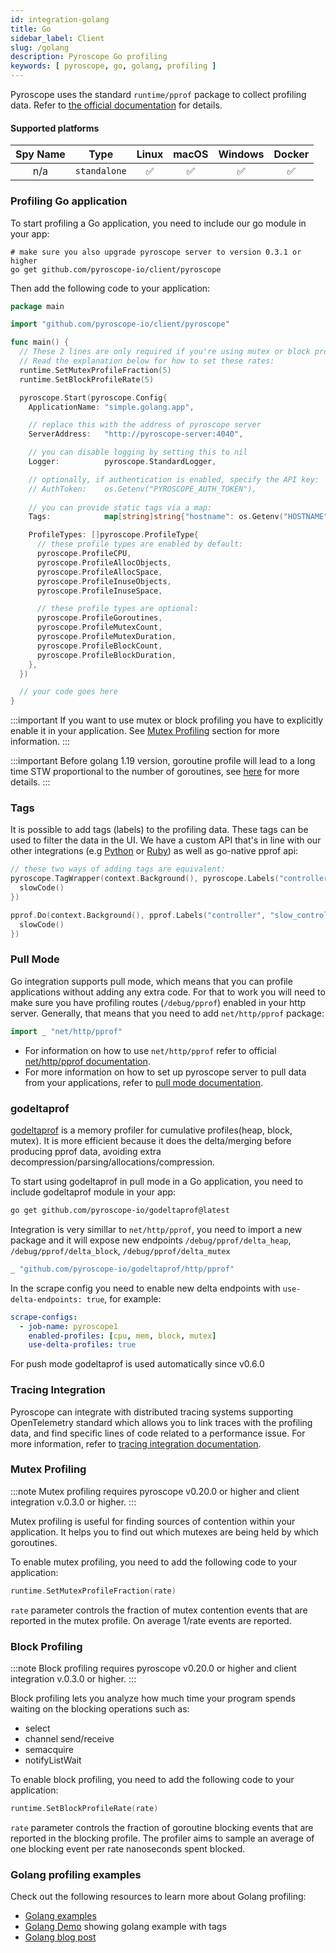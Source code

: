 ```yaml
---
id: integration-golang
title: Go
sidebar_label: Client
slug: /golang
description: Pyroscope Go profiling
keywords: [ pyroscope, go, golang, profiling ]
---
```


Pyroscope uses the standard `runtime/pprof` package to collect profiling data. Refer to
[the official documentation](https://golang.org/doc/diagnostics#profiling) for details.


#### Supported platforms

| Spy Name     | Type         | Linux | macOS | Windows | Docker |
|:------------:|:------------:|:-----:|:-----:|:-------:|:------:|
| n/a          | `standalone` |   ✅  |   ✅  |    ✅   |   ✅   |


### Profiling Go application

To start profiling a Go application, you need to include our go module in your app:
```
# make sure you also upgrade pyroscope server to version 0.3.1 or higher
go get github.com/pyroscope-io/client/pyroscope
```

Then add the following code to your application:

```go
package main

import "github.com/pyroscope-io/client/pyroscope"

func main() {
  // These 2 lines are only required if you're using mutex or block profiling
  // Read the explanation below for how to set these rates:
  runtime.SetMutexProfileFraction(5)
  runtime.SetBlockProfileRate(5)

  pyroscope.Start(pyroscope.Config{
    ApplicationName: "simple.golang.app",

    // replace this with the address of pyroscope server
    ServerAddress:   "http://pyroscope-server:4040",

    // you can disable logging by setting this to nil
    Logger:          pyroscope.StandardLogger,

    // optionally, if authentication is enabled, specify the API key:
    // AuthToken:    os.Getenv("PYROSCOPE_AUTH_TOKEN"),
    
    // you can provide static tags via a map:
    Tags:            map[string]string{"hostname": os.Getenv("HOSTNAME")},

    ProfileTypes: []pyroscope.ProfileType{
      // these profile types are enabled by default:
      pyroscope.ProfileCPU,
      pyroscope.ProfileAllocObjects,
      pyroscope.ProfileAllocSpace,
      pyroscope.ProfileInuseObjects,
      pyroscope.ProfileInuseSpace,

      // these profile types are optional:
      pyroscope.ProfileGoroutines,
      pyroscope.ProfileMutexCount,
      pyroscope.ProfileMutexDuration,
      pyroscope.ProfileBlockCount,
      pyroscope.ProfileBlockDuration,
    },
  })

  // your code goes here
}
```

:::important
If you want to use mutex or block profiling you have to explicitly enable it in your application. See [Mutex Profiling](#mutex-profiling) section for more information.
:::

:::important
Before golang 1.19 version, goroutine profile will lead to a long time STW proportional to the number of goroutines, see [here](https://github.com/golang/go/issues/33250) for more details. 
:::

### Tags

It is possible to add tags (labels) to the profiling data. These tags can be used to filter the data in the UI. We have a custom API that's in line with our other integrations (e.g [Python](/docs/python) or [Ruby](/docs/ruby)) as well as go-native pprof api:

```go
// these two ways of adding tags are equivalent:
pyroscope.TagWrapper(context.Background(), pyroscope.Labels("controller", "slow_controller"), func(c context.Context) {
  slowCode()
})

pprof.Do(context.Background(), pprof.Labels("controller", "slow_controller"), func(c context.Context) {
  slowCode()
})
```



### Pull Mode

Go integration supports pull mode, which means that you can profile applications without adding any extra code. For that to work you will need to make sure you have profiling routes (`/debug/pprof`) enabled in your http server. Generally, that means that you need to add `net/http/pprof` package:
```go
import _ "net/http/pprof"
```


* For information on how to use `net/http/pprof` refer to official [net/http/pprof documentation](https://pkg.go.dev/net/http/pprof).
* For more information on how to set up pyroscope server to pull data from your applications, refer to [pull mode documentation](/docs/golang-pull-mode).

### godeltaprof
[godeltaprof](https://github.com/pyroscope-io/godeltaprof) is a memory profiler for cumulative profiles(heap, block, mutex).
It is more efficient because it does the delta/merging before producing pprof data, avoiding extra decompression/parsing/allocations/compression.

To start using godeltaprof in pull mode in a Go application, you need to include godeltaprof module in your app:
```bash
go get github.com/pyroscope-io/godeltaprof@latest
```
Integration is very simillar to `net/http/pprof`, you need to import a new package and it will expose new endpoints `/debug/pprof/delta_heap`, `/debug/pprof/delta_block`, `/debug/pprof/delta_mutex`
```go
_ "github.com/pyroscope-io/godeltaprof/http/pprof"
```
In the scrape config you need to enable new delta endpoints with `use-delta-endpoints: true`, for example:
```yaml
scrape-configs:
  - job-name: pyroscope1
    enabled-profiles: [cpu, mem, block, mutex]
    use-delta-profiles: true
```
For push mode godeltaprof is used automatically since v0.6.0

### Tracing Integration

Pyroscope can integrate with distributed tracing systems supporting OpenTelemetry standard which allows you to link
traces with the profiling data, and find specific lines of code related to a performance issue. For more information,
refer to [tracing integration documentation](/docs/golang-tracing).

### Mutex Profiling

:::note
Mutex profiling requires pyroscope v0.20.0 or higher and client integration v.0.3.0 or higher.
:::

Mutex profiling is useful for finding sources of contention within your application. It helps you to find out which mutexes are being held by which goroutines.

To enable mutex profiling, you need to add the following code to your application:
```go
runtime.SetMutexProfileFraction(rate)
```

`rate` parameter controls the fraction of mutex contention events that are reported in the mutex profile. On average 1/rate events are reported.


### Block Profiling

:::note
Block profiling requires pyroscope v0.20.0 or higher and client integration v.0.3.0 or higher.
:::

Block profiling lets you analyze how much time your program spends waiting on the blocking operations such as:
* select
* channel send/receive
* semacquire
* notifyListWait

To enable block profiling, you need to add the following code to your application:
```go
runtime.SetBlockProfileRate(rate)
```

`rate` parameter controls the fraction of goroutine blocking events that are reported in the blocking profile. The profiler aims to sample an average of one blocking event per rate nanoseconds spent blocked.

### Golang profiling examples

Check out the following resources to learn more about Golang profiling:
- [Golang examples](https://github.com/pyroscope-io/pyroscope/tree/main/examples/golang-push)
- [Golang Demo](https://demo.pyroscope.io/?query=rideshare-app-golang.cpu%7B%7D) showing golang example with tags
- [Golang blog post](/blog/profiling-go-apps-with-pyroscope)

<Flamegraph profileData={GolangNative}></Flamegraph>

